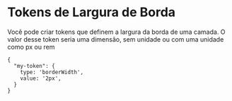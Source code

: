 # Tokens de Largura de Borda

Você pode criar tokens que definem a largura da borda de uma camada. O valor desse token seria uma dimensão, sem unidade ou com uma unidade como px ou rem

```
{
  "my-token": {
    type: 'borderWidth',
    value: '2px',
  }
}
```